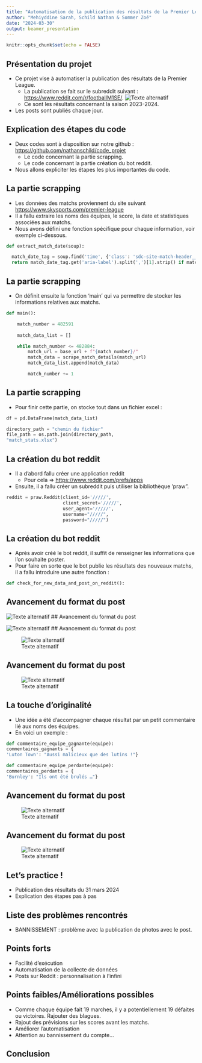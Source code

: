 ```yaml
---
title: "Automatisation de la publication des résultats de la Premier League sur Reddit"
author: "Mehiyddine Sarah, Schild Nathan & Sommer Zoé"
date: "2024-03-30"
output: beamer_presentation
---
```


```r
knitr::opts_chunk$set(echo = FALSE)
```



## Présentation du projet

- Ce projet vise à automatiser la publication des résultats de la Premier League.
  - La publication se fait sur le subreddit suivant : <https://www.reddit.com/r/footballM1SE/>.
  ![Texte alternatif](Photos pour le Markdown/QR_code.png "Accéder du SubReddit")
  - Ce sont les résultats concernant la saison 2023-2024.
- Les posts sont publiés chaque jour.



## Explication des étapes du code

- Deux codes sont à disposition sur notre github : <https://github.com/nathanschild/code_projet>
  - Le code concernant la partie scrapping.
  - Le code concernant la partie création du bot reddit.
- Nous allons expliciter les étapes les plus importantes du code.

## La partie scrapping

- Les données des matchs proviennent du site suivant <https://www.skysports.com/premier-league>
- Il a fallu extraire les noms des équipes, le score, la date et statistiques associées aux matchs.
- Nous avons défini une fonction spécifique pour chaque information, voir exemple ci-dessous.

```python
def extract_match_date(soup):

  match_date_tag = soup.find('time', {'class': 'sdc-site-match-header__detail-time'})
  return match_date_tag.get('aria-label').split(',')[1].strip() if match_date_tag else None
```

## La partie scrapping

- On définit ensuite la fonction 'main' qui va permettre de stocker les informations relatives aux matchs. 

```python

def main():

    match_number = 482591
    
    match_data_list = []

    while match_number <= 482884:
        match_url = base_url + f"{match_number}/"
        match_data = scrape_match_details(match_url)
        match_data_list.append(match_data)

        match_number += 1
```

## La partie scrapping 

- Pour finir cette partie, on stocke tout dans un fichier excel :

```python

df = pd.DataFrame(match_data_list)

directory_path = "chemin du fichier"
file_path = os.path.join(directory_path,
"match_stats.xlsx")
```

## La création du bot reddit

- Il a d'abord fallu créer une application reddit 
  - Pour cela => <https://www.reddit.com/prefs/apps>
- Ensuite, il a fallu créer un subreddit puis utiliser la bibliothèque 'praw".

```python

reddit = praw.Reddit(client_id='/////',
                     client_secret='/////',
                     user_agent='/////',
                     username="/////",
                     password="/////")
```

## La création du bot reddit 

- Après avoir créé le bot reddit, il suffit de renseigner les informations que l'on souhaite poster.
- Pour faire en sorte que le bot publie les résultats des nouveaux matchs, il a fallu introduire une autre fonction :

```python
def check_for_new_data_and_post_on_reddit():
```

## Avancement du format du post

 ![Texte alternatif](Photos pour le Markdown/Essai_1.png "Essai 1")
## Avancement du format du post

![Texte alternatif](Photos pour le Markdown/Essai_2.png "Essai 2")
## Avancement du format du post

![Texte alternatif](Photos pour le Markdown/Essai_3.png "Essai 3")

## Avancement du format du post

![Texte alternatif](Photos pour le Markdown/Essai_4.png "Essai 4")


## La touche d'originalité
- Une idée a été d'accompagner chaque résultat par un petit commentaire lié aux noms des équipes.
- En voici un exemple :
```python
def commentaire_equipe_gagnante(equipe):
commentaires_gagnants = {
'Luton Town': "Aussi malicieux que des lutins !"}

def commentaire_equipe_perdante(equipe):
commentaires_perdants = {
'Burnley': "Ils ont été brulés …"}


```
## Avancement du format du post

![Texte alternatif](Photos pour le Markdown/Essai_5.png "Essai 5")

## Avancement du format du post

![Texte alternatif](Photos pour le Markdown/Essai_6.png "Essai 6")

## Let's practice !

- Publication des résultats du 31 mars 2024
- Explication des étapes pas à pas

## Liste des problèmes rencontrés

- BANNISSEMENT : problème avec la publication de photos avec le post.


## Points forts

- Facilité d'exécution
- Automatisation de la collecte de données
- Posts sur Reddit : personnalisation à l'infini


## Points faibles/Améliorations possibles
- Comme chaque équipe fait 19 marches, il y a potentiellement 19 défaites ou victoires. Rajouter des blagues.
- Rajout des prévisions sur les scores avant les matchs.
- Améliorer l'automatisation
- Attention au bannissement du compte...


## Conclusion



